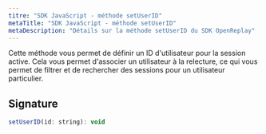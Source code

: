 ```yaml
---
titre: "SDK JavaScript - méthode setUserID"
metaTitle: "SDK JavaScript - méthode setUserID"
metaDescription: "Détails sur la méthode setUserID du SDK OpenReplay"
---
```


Cette méthode vous permet de définir un ID d'utilisateur pour la session active. Cela vous permet d'associer un utilisateur à la relecture, ce qui vous permet de filtrer et de rechercher des sessions pour un utilisateur particulier.

## Signature

```js
setUserID(id: string): void
```

